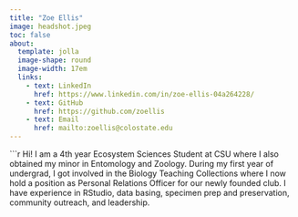 ```yaml
---
title: "Zoe Ellis"
image: headshot.jpeg
toc: false
about: 
  template: jolla
  image-shape: round
  image-width: 17em
  links:
    - text: LinkedIn
      href: https://www.linkedin.com/in/zoe-ellis-04a264228/
    - text: GitHub
      href: https://github.com/zoellis
    - text: Email
      href: mailto:zoellis@colostate.edu
---
```


```r



Hi! I am a 4th year Ecosystem Sciences Student at CSU where I also obtained my minor in Entomology and Zoology. During my first year of undergrad, I got involved in the Biology Teaching Collections where I now hold a position as Personal Relations Officer for our newly founded club. I have experience in RStudio, data basing, specimen prep and preservation, community outreach, and leadership.

